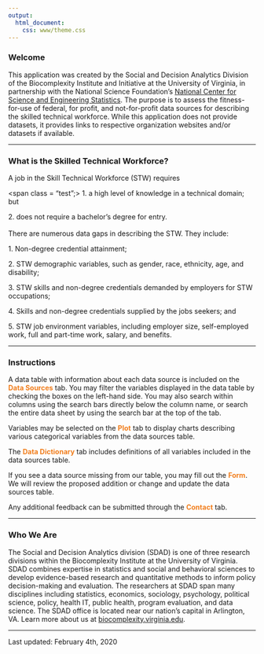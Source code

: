 ```yaml
---
output:
  html_document:
    css: www/theme.css
---
```

<script src="//use.typekit.net/tgy5tlj.js"></script>
<script>try{Typekit.load();}catch(e){}</script>
### Welcome

This application was created by the Social and Decision Analytics Division of the Biocomplexity Institute and Initiative at the University of Virginia, in partnership with the National Science Foundation's [National Center for Science and Engineering Statistics]( https://www.nsf.gov/statistics/). The purpose is to assess the fitness-for-use of federal, for profit, and not-for-profit  data sources for describing the skilled technical workforce. While this application does not provide datasets, it provides links to respective organization websites and/or datasets if available.

***

### What is the Skilled Technical Workforce?

A job in the Skill Technical Workforce (STW) requires 

<span class = "test";> 1. </span> a high level of knowledge in a technical domain; but

<span class = "test"> 2. </span> does not require a bachelor's degree for entry.
<br>   </br>
There are numerous data gaps in describing the STW. They include:

<span class = "test"> 1. </span> Non-degree credential attainment;
  
<span class = "test"> 2. </span> STW demographic variables, such as gender, race, ethnicity, age, and disability;
  
<span class = "test"> 3. </span> STW skills and non-degree credentials demanded by employers for STW occupations;
  
<span class = "test"> 4. </span> Skills and non-degree credentials supplied by the jobs seekers; and

<span class = "test"> 5. </span> STW job environment variables, including employer size, self-employed work, full and part-time work, salary, and benefits.

***

### Instructions
A data table with information about each data source is included on the <span style="color:#F17E1D; font-weight: bold">Data Sources</span> tab. You may filter the variables displayed in the data table by checking the boxes on the left-hand side. You may also search within columns using the search bars directly below the column name, or search the entire data sheet by using the search bar at the top of the tab.

Variables may be selected on the <span style="color:#F17E1D; font-weight: bold">Plot</span> tab to display charts describing various categorical variables from the data sources table. 

The <span style="color:#F17E1D; font-weight: bold">Data Dictionary</span> tab includes definitions of all variables included in the data sources table.

If you see a data source missing from our table, you may fill out the <span style="color:#F17E1D; font-weight: bold">Form</span>. We will review the proposed addition or change and update the data sources table.

Any additional feedback can be submitted through the <span style="color:#F17E1D; font-weight: bold">Contact</span> tab.

***

### Who We Are
The Social and Decision Analytics division (SDAD) is one of three research divisions within the Biocomplexity Institute at the University of Virginia. SDAD combines expertise in statistics and social and behavioral sciences to develop evidence-based research and quantitative methods to inform policy decision-making and evaluation. The researchers at SDAD span many disciplines including statistics, economics, sociology, psychology, political science, policy, health IT, public health, program evaluation, and data science. The SDAD office is located near our nation's capital in Arlington, VA. Learn more about us at [biocomplexity.virginia.edu](biocomplexity.virginia.edu). 

***
<span class = "update">Last updated: February 4th, 2020</span>
